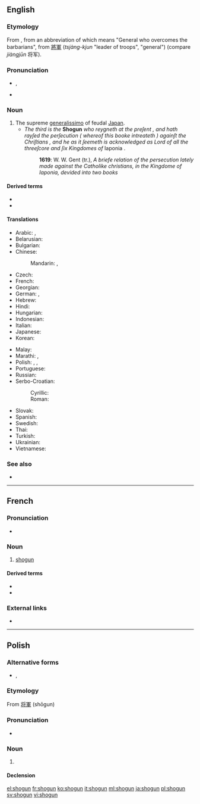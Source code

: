 {{also|shōgun}}
==English==
{{wikipedia}}

===Etymology===
From {{etyl|ja|en}} {{m|ja|sc=Jpan|将軍|tr=shōgun}}, from an abbreviation of {{m|ja|sc=Jpan|征夷大将軍|tr=Seii Taishogun}} which means "General who overcomes the barbarians", from {{etyl|ltc|en}} [[將]][[軍]] (''tsjàng-kjun'' "leader of troops", "general") (compare {{etyl|cmn|en}} ''jiàngjūn'' 将军).

===Pronunciation===
* {{enPR|shō'gŭn}}, {{IPA|/ˈʃəʊɡʌn/|lang=en}}
* {{rhymes|əʊɡən|lang=en}}

===Noun===
{{en-noun}}

# The supreme [[generalissimo]] of feudal [[Japan]].
#* ''The third is the'' '''Shogun''' ''who reygneth at the preſent , and hath rayſed the perſecution ( whereof this booke intreateth ) againſt the Chriſtians , and he as it ſeemeth is acknowledged as Lord of all the threeſcore and ſix Kingdomes of'' Iaponia .
#*: '''1619''': W. W. Gent (tr.), ''A briefe relation of the persecution lately made against the Catholike christians, in the Kingdome of Iaponia, devided into two books''

====Derived terms====
* {{l|en|shogunate}}
* {{l|en|shogunal}}

====Translations====
{{trans-top|shogun}}
* Arabic: {{t|ar|شُوغُون|m|tr=šogun}}, {{t|ar|شُوغُون|m}}
* Belarusian: {{t|be|сёгун|m|tr=sjóhun}}
* Bulgarian: {{t|bg|шо́гун|m|tr=šógun}}
* Chinese:
*: Mandarin: {{t+|cmn|將軍|sc=Hani}}, {{t|cmn|将军|tr=jiāngjūn|sc=Hani}}
* Czech: {{t|cs|šógun|m}}
* French: {{t+|fr|shogun|m}}
* Georgian: {{t|ka|სიოგუნი|sc=Geor}}
* German: {{t+|de|Shōgun|m}}, {{t|de|Shogun|m}}
* Hebrew: {{t|he|שוגון}}
* Hindi: {{t|hi|शोगुन|m|tr=śōgun}}
* Hungarian: {{t+|hu|sógun}}
* Indonesian: {{t+|id|syogun}}
* Italian: {{t|it|shōgun|m}}
* Japanese: {{t+|ja|将軍|tr=しょうぐん, shōgun}}
* Korean: {{t|ko|쇼군|sc=Hang}}
{{trans-mid}}
* Malay: {{t|ms|syogun}}
* Marathi: {{t|mr|शोगुन|m|tr=śoguna|sc=Deva}}, {{t|mr|शोउगुन|m|tr=śouguna|sc=Deva}}
* Polish: {{t|pl|siogun|m}}, {{t+|pl|szogun|m}}, {{t+|pl|shogun|m}}
* Portuguese: {{t|pt|xogum|m}}
* Russian: {{t+|ru|сёгун|m}}
* Serbo-Croatian:
*: Cyrillic: {{t|sh|шогун|m|sc=Cyrl}}
*: Roman: {{t+|sh|šogun|m}}
* Slovak: {{t|sk|šógun|m}}
* Spanish: {{t|es|shōgun|m}}
* Swedish: {{t+|sv|shogun}}
* Thai: {{t|th|โชกุน|tr=choh-gun}}
* Turkish: {{t|tr|şogun}}
* Ukrainian: {{t|uk|сьо́ґун|m}}
* Vietnamese: {{t|vi|shōgun}}
{{trans-bottom}}

===See also===
* {{projectlink|wikipedia}}

----

==French==
{{wikipedia|lang=fr}}

===Pronunciation===
* {{IPA|/ʃɔɡun/|lang=fr}}

===Noun===
{{fr-noun|m}}

# [[#English|shogun]]

====Derived terms====
* {{l|fr|shogunal}}
* {{l|fr|shogunat}}

===External links===
* {{R:TLFi}}

----

==Polish==

===Alternative forms===
* {{l|pl|siogun}}, {{l|pl|szogun}}

===Etymology===
From {{etyl|ja|pl}} [[将軍]] (shōgun)

===Pronunciation===
* {{IPA|/ˈɕɔɡun̪/|lang=pl}}

===Noun===
{{pl-noun|m-pr}}

# {{label|pl|uncommon}} {{l|en|shogun}}

====Declension====
{{pl-decl-noun
|shogun|shoguni/shogunowie
|shoguna|shogunów
|shogunowi|shogunom
|shoguna|shoguni/shogunowie
|shogunem|shogunami
|shogunie|shogunach
|shogunie|shoguni/shogunowie
}}

[[el:shogun]]
[[fr:shogun]]
[[ko:shogun]]
[[it:shogun]]
[[ml:shogun]]
[[ja:shogun]]
[[pl:shogun]]
[[sv:shogun]]
[[vi:shogun]]